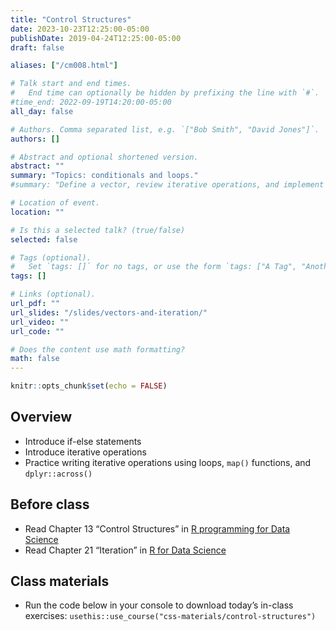 ```yaml
---
title: "Control Structures"
date: 2023-10-23T12:25:00-05:00
publishDate: 2019-04-24T12:25:00-05:00
draft: false

aliases: ["/cm008.html"]

# Talk start and end times.
#   End time can optionally be hidden by prefixing the line with `#`.
#time_end: 2022-09-19T14:20:00-05:00
all_day: false

# Authors. Comma separated list, e.g. `["Bob Smith", "David Jones"]`.
authors: []

# Abstract and optional shortened version.
abstract: ""
summary: "Topics: conditionals and loops."
#summary: "Define a vector, review iterative operations, and implement iteration using a range of techniques."

# Location of event.
location: ""

# Is this a selected talk? (true/false)
selected: false

# Tags (optional).
#   Set `tags: []` for no tags, or use the form `tags: ["A Tag", "Another Tag"]` for one or more tags.
tags: []

# Links (optional).
url_pdf: ""
url_slides: "/slides/vectors-and-iteration/"
url_video: ""
url_code: ""

# Does the content use math formatting?
math: false
---
```


```r
knitr::opts_chunk$set(echo = FALSE)
```

## Overview

<!--
* Review the major types of vectors
* Demonstrate how to subset vectors
* Demonstrate vector recycling
* Define lists
-->

* Introduce if-else statements
* Introduce iterative operations
* Practice writing iterative operations using loops, `map()` functions, and `dplyr::across()`

## Before class

* Read Chapter 13 “Control Structures” in [R programming for Data Science](https://bookdown.org/rdpeng/rprogdatascience/control-structures.html) 
* Read Chapter 21 "Iteration” in [R for Data Science](https://r4ds.had.co.nz/iteration.html) 

<!--
* Read chapters 14.1-2, 20-21 from [R for Data Science](http://r4ds.had.co.nz/)
-->

## Class materials

* Run the code below in your console to download today’s in-class exercises: `usethis::use_course("css-materials/control-structures")`


<!--
* [Data storage types](/notes/vectors/)
* [Iteration](/notes/iteration/)
* [Column-wise operations](https://dplyr.tidyverse.org/dev/articles/colwise.html)

## What you need to do after class

* Complete/Start Homework assignments
* Review today’s lecture materials, and prepare for next class
-->